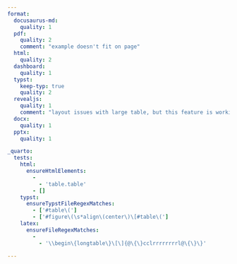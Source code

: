 ```yaml
---
format: 
  docusaurus-md: 
    quality: 1
  pdf:
    quality: 2
    comment: "example doesn't fit on page"
  html:
    quality: 2
  dashboard:
    quality: 1
  typst:
    keep-typ: true
    quality: 2
  revealjs:
    quality: 1
    comment: "layout issues with large table, but this feature is working fine"
  docx:
    quality: 1
  pptx:
    quality: 1

_quarto:
  tests:
    html:
      ensureHtmlElements:
        -
          - 'table.table'
        - []
    typst:
      ensureTypstFileRegexMatches:
        - ['#table\(']
        - ['#figure\(\s*align\(center\)\[#table\(']
    latex:
      ensureFileRegexMatches:
        -
          - '\\begin\{longtable\}\[\]{@\{\}cclrrrrrrrrl@\{\}\}'

---
```


```{=pandoc-native}
[Table ("",[],[]) (Caption Nothing
 [Para [Str "Data",Space,Str "about",Space,Str "the",Space,Str "planets",Space,Str "of",Space,Str "our",Space,Str "solar",Space,Str "system."]])
 [(AlignCenter,ColWidthDefault)
 ,(AlignCenter,ColWidthDefault)
 ,(AlignDefault,ColWidthDefault)
 ,(AlignRight,ColWidthDefault)
 ,(AlignRight,ColWidthDefault)
 ,(AlignRight,ColWidthDefault)
 ,(AlignRight,ColWidthDefault)
 ,(AlignRight,ColWidthDefault)
 ,(AlignRight,ColWidthDefault)
 ,(AlignRight,ColWidthDefault)
 ,(AlignRight,ColWidthDefault)
 ,(AlignDefault,ColWidthDefault)]
 (TableHead ("",[],[])
 [Row ("",[],[])
  [Cell ("",[],[]) AlignDefault (RowSpan 1) (ColSpan 2)
   []
  ,Cell ("",[],[]) AlignDefault (RowSpan 1) (ColSpan 1)
   [Plain [Str "Name"]]
  ,Cell ("",[],[]) AlignDefault (RowSpan 1) (ColSpan 1)
   [Plain [Str "Mass",Space,Str "(10^24kg)"]]
  ,Cell ("",[],[]) AlignDefault (RowSpan 1) (ColSpan 1)
   [Plain [Str "Diameter",Space,Str "(km)"]]
  ,Cell ("",[],[]) AlignDefault (RowSpan 1) (ColSpan 1)
   [Plain [Str "Density",Space,Str "(kg/m^3)"]]
  ,Cell ("",[],[]) AlignDefault (RowSpan 1) (ColSpan 1)
   [Plain [Str "Gravity",Space,Str "(m/s^2)"]]
  ,Cell ("",[],[]) AlignDefault (RowSpan 1) (ColSpan 1)
   [Plain [Str "Length",Space,Str "of",Space,Str "day",Space,Str "(hours)"]]
  ,Cell ("",[],[]) AlignDefault (RowSpan 1) (ColSpan 1)
   [Plain [Str "Distance",Space,Str "from",Space,Str "Sun",Space,Str "(10^6km)"]]
  ,Cell ("",[],[]) AlignDefault (RowSpan 1) (ColSpan 1)
   [Plain [Str "Mean",Space,Str "temperature",Space,Str "(C)"]]
  ,Cell ("",[],[]) AlignDefault (RowSpan 1) (ColSpan 1)
   [Plain [Str "Number",Space,Str "of",Space,Str "moons"]]
  ,Cell ("",[],[]) AlignDefault (RowSpan 1) (ColSpan 1)
   [Plain [Str "Notes"]]]])
 [(TableBody ("",[],[]) (RowHeadColumns 3)
  []
  [Row ("",[],[])
   [Cell ("",[],[]) AlignDefault (RowSpan 4) (ColSpan 2)
    [Plain [Str "Terrestrial",Space,Str "planets"]]
   ,Cell ("",[],[]) AlignDefault (RowSpan 1) (ColSpan 1)
    [Plain [Str "Mercury"]]
   ,Cell ("",[],[]) AlignDefault (RowSpan 1) (ColSpan 1)
    [Plain [Str "0.330"]]
   ,Cell ("",[],[]) AlignDefault (RowSpan 1) (ColSpan 1)
    [Plain [Str "4,879"]]
   ,Cell ("",[],[]) AlignDefault (RowSpan 1) (ColSpan 1)
    [Plain [Str "5427"]]
   ,Cell ("",[],[]) AlignDefault (RowSpan 1) (ColSpan 1)
    [Plain [Str "3.7"]]
   ,Cell ("",[],[]) AlignDefault (RowSpan 1) (ColSpan 1)
    [Plain [Str "4222.6"]]
   ,Cell ("",[],[]) AlignDefault (RowSpan 1) (ColSpan 1)
    [Plain [Str "57.9"]]
   ,Cell ("",[],[]) AlignDefault (RowSpan 1) (ColSpan 1)
    [Plain [Str "167"]]
   ,Cell ("",[],[]) AlignDefault (RowSpan 1) (ColSpan 1)
    [Plain [Str "0"]]
   ,Cell ("",[],[]) AlignDefault (RowSpan 1) (ColSpan 1)
    [Plain [Str "Closest",Space,Str "to",Space,Str "the",Space,Str "Sun"]]]
  ,Row ("",[],[])
   [Cell ("",[],[]) AlignDefault (RowSpan 1) (ColSpan 1)
    [Plain [Str "Venus"]]
   ,Cell ("",[],[]) AlignDefault (RowSpan 1) (ColSpan 1)
    [Plain [Str "4.87"]]
   ,Cell ("",[],[]) AlignDefault (RowSpan 1) (ColSpan 1)
    [Plain [Str "12,104"]]
   ,Cell ("",[],[]) AlignDefault (RowSpan 1) (ColSpan 1)
    [Plain [Str "5243"]]
   ,Cell ("",[],[]) AlignDefault (RowSpan 1) (ColSpan 1)
    [Plain [Str "8.9"]]
   ,Cell ("",[],[]) AlignDefault (RowSpan 1) (ColSpan 1)
    [Plain [Str "2802.0"]]
   ,Cell ("",[],[]) AlignDefault (RowSpan 1) (ColSpan 1)
    [Plain [Str "108.2"]]
   ,Cell ("",[],[]) AlignDefault (RowSpan 1) (ColSpan 1)
    [Plain [Str "464"]]
   ,Cell ("",[],[]) AlignDefault (RowSpan 1) (ColSpan 1)
    [Plain [Str "0"]]
   ,Cell ("",[],[]) AlignDefault (RowSpan 1) (ColSpan 1)
    []]
  ,Row ("",[],[])
   [Cell ("",[],[]) AlignDefault (RowSpan 1) (ColSpan 1)
    [Plain [Str "Earth"]]
   ,Cell ("",[],[]) AlignDefault (RowSpan 1) (ColSpan 1)
    [Plain [Str "5.97"]]
   ,Cell ("",[],[]) AlignDefault (RowSpan 1) (ColSpan 1)
    [Plain [Str "12,756"]]
   ,Cell ("",[],[]) AlignDefault (RowSpan 1) (ColSpan 1)
    [Plain [Str "5514"]]
   ,Cell ("",[],[]) AlignDefault (RowSpan 1) (ColSpan 1)
    [Plain [Str "9.8"]]
   ,Cell ("",[],[]) AlignDefault (RowSpan 1) (ColSpan 1)
    [Plain [Str "24.0"]]
   ,Cell ("",[],[]) AlignDefault (RowSpan 1) (ColSpan 1)
    [Plain [Str "149.6"]]
   ,Cell ("",[],[]) AlignDefault (RowSpan 1) (ColSpan 1)
    [Plain [Str "15"]]
   ,Cell ("",[],[]) AlignDefault (RowSpan 1) (ColSpan 1)
    [Plain [Str "1"]]
   ,Cell ("",[],[]) AlignDefault (RowSpan 1) (ColSpan 1)
    [Plain [Str "Our",Space,Str "world"]]]
  ,Row ("",[],[])
   [Cell ("",[],[]) AlignDefault (RowSpan 1) (ColSpan 1)
    [Plain [Str "Mars"]]
   ,Cell ("",[],[]) AlignDefault (RowSpan 1) (ColSpan 1)
    [Plain [Str "0.642"]]
   ,Cell ("",[],[]) AlignDefault (RowSpan 1) (ColSpan 1)
    [Plain [Str "6,792"]]
   ,Cell ("",[],[]) AlignDefault (RowSpan 1) (ColSpan 1)
    [Plain [Str "3933"]]
   ,Cell ("",[],[]) AlignDefault (RowSpan 1) (ColSpan 1)
    [Plain [Str "3.7"]]
   ,Cell ("",[],[]) AlignDefault (RowSpan 1) (ColSpan 1)
    [Plain [Str "24.7"]]
   ,Cell ("",[],[]) AlignDefault (RowSpan 1) (ColSpan 1)
    [Plain [Str "227.9"]]
   ,Cell ("",[],[]) AlignDefault (RowSpan 1) (ColSpan 1)
    [Plain [Str "-65"]]
   ,Cell ("",[],[]) AlignDefault (RowSpan 1) (ColSpan 1)
    [Plain [Str "2"]]
   ,Cell ("",[],[]) AlignDefault (RowSpan 1) (ColSpan 1)
    [Plain [Str "The",Space,Str "red",Space,Str "planet"]]]
  ,Row ("",[],[])
   [Cell ("",[],[]) AlignDefault (RowSpan 4) (ColSpan 1)
    [Plain [Str "Jovian",Space,Str "planets"]]
   ,Cell ("",[],[]) AlignDefault (RowSpan 2) (ColSpan 1)
    [Plain [Str "Gas",Space,Str "giants"]]
   ,Cell ("",[],[]) AlignDefault (RowSpan 1) (ColSpan 1)
    [Plain [Str "Jupiter"]]
   ,Cell ("",[],[]) AlignDefault (RowSpan 1) (ColSpan 1)
    [Plain [Str "1898"]]
   ,Cell ("",[],[]) AlignDefault (RowSpan 1) (ColSpan 1)
    [Plain [Str "142,984"]]
   ,Cell ("",[],[]) AlignDefault (RowSpan 1) (ColSpan 1)
    [Plain [Str "1326"]]
   ,Cell ("",[],[]) AlignDefault (RowSpan 1) (ColSpan 1)
    [Plain [Str "23.1"]]
   ,Cell ("",[],[]) AlignDefault (RowSpan 1) (ColSpan 1)
    [Plain [Str "9.9"]]
   ,Cell ("",[],[]) AlignDefault (RowSpan 1) (ColSpan 1)
    [Plain [Str "778.6"]]
   ,Cell ("",[],[]) AlignDefault (RowSpan 1) (ColSpan 1)
    [Plain [Str "-110"]]
   ,Cell ("",[],[]) AlignDefault (RowSpan 1) (ColSpan 1)
    [Plain [Str "67"]]
   ,Cell ("",[],[]) AlignDefault (RowSpan 1) (ColSpan 1)
    [Plain [Str "The",Space,Str "largest",Space,Str "planet"]]]
  ,Row ("",[],[])
   [Cell ("",[],[]) AlignDefault (RowSpan 1) (ColSpan 1)
    [Plain [Str "Saturn"]]
   ,Cell ("",[],[]) AlignDefault (RowSpan 1) (ColSpan 1)
    [Plain [Str "568"]]
   ,Cell ("",[],[]) AlignDefault (RowSpan 1) (ColSpan 1)
    [Plain [Str "120,536"]]
   ,Cell ("",[],[]) AlignDefault (RowSpan 1) (ColSpan 1)
    [Plain [Str "687"]]
   ,Cell ("",[],[]) AlignDefault (RowSpan 1) (ColSpan 1)
    [Plain [Str "9.0"]]
   ,Cell ("",[],[]) AlignDefault (RowSpan 1) (ColSpan 1)
    [Plain [Str "10.7"]]
   ,Cell ("",[],[]) AlignDefault (RowSpan 1) (ColSpan 1)
    [Plain [Str "1433.5"]]
   ,Cell ("",[],[]) AlignDefault (RowSpan 1) (ColSpan 1)
    [Plain [Str "-140"]]
   ,Cell ("",[],[]) AlignDefault (RowSpan 1) (ColSpan 1)
    [Plain [Str "62"]]
   ,Cell ("",[],[]) AlignDefault (RowSpan 1) (ColSpan 1)
    []]
  ,Row ("",[],[])
   [Cell ("",[],[]) AlignDefault (RowSpan 2) (ColSpan 1)
    [Plain [Str "Ice",Space,Str "giants"]]
   ,Cell ("",[],[]) AlignDefault (RowSpan 1) (ColSpan 1)
    [Plain [Str "Uranus"]]
   ,Cell ("",[],[]) AlignDefault (RowSpan 1) (ColSpan 1)
    [Plain [Str "86.8"]]
   ,Cell ("",[],[]) AlignDefault (RowSpan 1) (ColSpan 1)
    [Plain [Str "51,118"]]
   ,Cell ("",[],[]) AlignDefault (RowSpan 1) (ColSpan 1)
    [Plain [Str "1271"]]
   ,Cell ("",[],[]) AlignDefault (RowSpan 1) (ColSpan 1)
    [Plain [Str "8.7"]]
   ,Cell ("",[],[]) AlignDefault (RowSpan 1) (ColSpan 1)
    [Plain [Str "17.2"]]
   ,Cell ("",[],[]) AlignDefault (RowSpan 1) (ColSpan 1)
    [Plain [Str "2872.5"]]
   ,Cell ("",[],[]) AlignDefault (RowSpan 1) (ColSpan 1)
    [Plain [Str "-195"]]
   ,Cell ("",[],[]) AlignDefault (RowSpan 1) (ColSpan 1)
    [Plain [Str "27"]]
   ,Cell ("",[],[]) AlignDefault (RowSpan 1) (ColSpan 1)
    []]
  ,Row ("",[],[])
   [Cell ("",[],[]) AlignDefault (RowSpan 1) (ColSpan 1)
    [Plain [Str "Neptune"]]
   ,Cell ("",[],[]) AlignDefault (RowSpan 1) (ColSpan 1)
    [Plain [Str "102"]]
   ,Cell ("",[],[]) AlignDefault (RowSpan 1) (ColSpan 1)
    [Plain [Str "49,528"]]
   ,Cell ("",[],[]) AlignDefault (RowSpan 1) (ColSpan 1)
    [Plain [Str "1638"]]
   ,Cell ("",[],[]) AlignDefault (RowSpan 1) (ColSpan 1)
    [Plain [Str "11.0"]]
   ,Cell ("",[],[]) AlignDefault (RowSpan 1) (ColSpan 1)
    [Plain [Str "16.1"]]
   ,Cell ("",[],[]) AlignDefault (RowSpan 1) (ColSpan 1)
    [Plain [Str "4495.1"]]
   ,Cell ("",[],[]) AlignDefault (RowSpan 1) (ColSpan 1)
    [Plain [Str "-200"]]
   ,Cell ("",[],[]) AlignDefault (RowSpan 1) (ColSpan 1)
    [Plain [Str "14"]]
   ,Cell ("",[],[]) AlignDefault (RowSpan 1) (ColSpan 1)
    []]
  ,Row ("",[],[])
   [Cell ("",[],[]) AlignDefault (RowSpan 1) (ColSpan 2)
    [Plain [Str "Dwarf",Space,Str "planets"]]
   ,Cell ("",[],[]) AlignDefault (RowSpan 1) (ColSpan 1)
    [Plain [Str "Pluto"]]
   ,Cell ("",[],[]) AlignDefault (RowSpan 1) (ColSpan 1)
    [Plain [Str "0.0146"]]
   ,Cell ("",[],[]) AlignDefault (RowSpan 1) (ColSpan 1)
    [Plain [Str "2,370"]]
   ,Cell ("",[],[]) AlignDefault (RowSpan 1) (ColSpan 1)
    [Plain [Str "2095"]]
   ,Cell ("",[],[]) AlignDefault (RowSpan 1) (ColSpan 1)
    [Plain [Str "0.7"]]
   ,Cell ("",[],[]) AlignDefault (RowSpan 1) (ColSpan 1)
    [Plain [Str "153.3"]]
   ,Cell ("",[],[]) AlignDefault (RowSpan 1) (ColSpan 1)
    [Plain [Str "5906.4"]]
   ,Cell ("",[],[]) AlignDefault (RowSpan 1) (ColSpan 1)
    [Plain [Str "-225"]]
   ,Cell ("",[],[]) AlignDefault (RowSpan 1) (ColSpan 1)
    [Plain [Str "5"]]
   ,Cell ("",[],[]) AlignDefault (RowSpan 1) (ColSpan 1)
    [Plain [Str "Declassified",Space,Str "as",Space,Str "a",Space,Str "planet",Space,Str "in",Space,Str "2006."]]]])]
 (TableFoot ("",[],[])
 [])]
```
